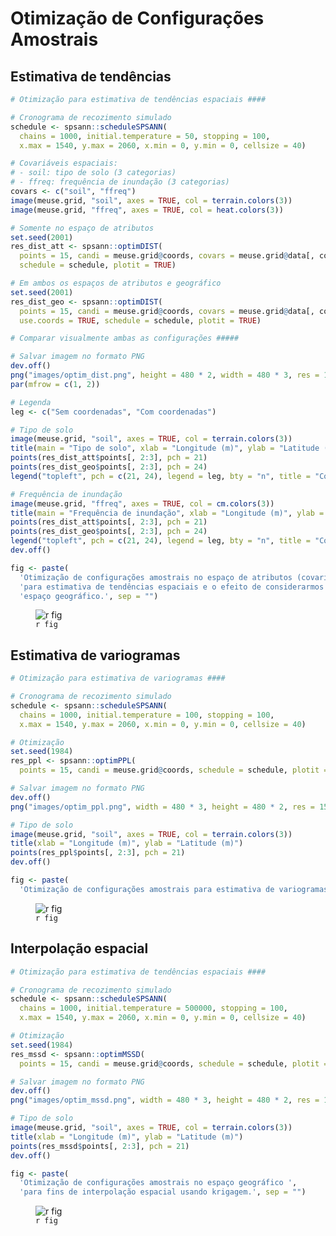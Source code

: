 <!-- # PARTE III -- AMOSTRAGEM ESPACIAL {-} -->

<!-- # Princípios da Amostragem Espacial -->

<!-- # Amostragem Probabilística -->

<!-- # Amostragem Não-Probabilística -->

# Otimização de Configurações Amostrais

## Estimativa de tendências

```r
# Otimização para estimativa de tendências espaciais ####

# Cronograma de recozimento simulado
schedule <- spsann::scheduleSPSANN(
  chains = 1000, initial.temperature = 50, stopping = 100,
  x.max = 1540, y.max = 2060, x.min = 0, y.min = 0, cellsize = 40)

# Covariáveis espaciais:
# - soil: tipo de solo (3 categorias)
# - ffreq: frequência de inundação (3 categorias)
covars <- c("soil", "ffreq")
image(meuse.grid, "soil", axes = TRUE, col = terrain.colors(3))
image(meuse.grid, "ffreq", axes = TRUE, col = heat.colors(3))

# Somente no espaço de atributos
set.seed(2001)
res_dist_att <- spsann::optimDIST(
  points = 15, candi = meuse.grid@coords, covars = meuse.grid@data[, covars],
  schedule = schedule, plotit = TRUE)

# Em ambos os espaços de atributos e geográfico
set.seed(2001)
res_dist_geo <- spsann::optimDIST(
  points = 15, candi = meuse.grid@coords, covars = meuse.grid@data[, covars],
  use.coords = TRUE, schedule = schedule, plotit = TRUE)

# Comparar visualmente ambas as configurações #####

# Salvar imagem no formato PNG
dev.off()
png("images/optim_dist.png", height = 480 * 2, width = 480 * 3, res = 150)
par(mfrow = c(1, 2))

# Legenda
leg <- c("Sem coordenadas", "Com coordenadas")

# Tipo de solo
image(meuse.grid, "soil", axes = TRUE, col = terrain.colors(3))
title(main = "Tipo de solo", xlab = "Longitude (m)", ylab = "Latitude (m)")
points(res_dist_att$points[, 2:3], pch = 21)
points(res_dist_geo$points[, 2:3], pch = 24)
legend("topleft", pch = c(21, 24), legend = leg, bty = "n", title = "Covariáveis")

# Frequência de inundação
image(meuse.grid, "ffreq", axes = TRUE, col = cm.colors(3))
title(main = "Frequência de inundação", xlab = "Longitude (m)", ylab = "Latitude (m)")
points(res_dist_att$points[, 2:3], pch = 21)
points(res_dist_geo$points[, 2:3], pch = 24)
legend("topleft", pch = c(21, 24), legend = leg, bty = "n", title = "Covariáveis")
dev.off()
```

```r
fig <- paste(
  'Otimização de configurações amostrais no espaço de atributos (covariáveis) ',
  'para estimativa de tendências espaciais e o efeito de considerarmos também o ',
  'espaço geográfico.', sep = "")
```

![`r fig`](images/optim_dist.png)

## Estimativa de variogramas

```r
# Otimização para estimativa de variogramas ####

# Cronograma de recozimento simulado
schedule <- spsann::scheduleSPSANN(
  chains = 1000, initial.temperature = 100, stopping = 100,
  x.max = 1540, y.max = 2060, x.min = 0, y.min = 0, cellsize = 40)

# Otimização
set.seed(1984)
res_ppl <- spsann::optimPPL(
  points = 15, candi = meuse.grid@coords, schedule = schedule, plotit = TRUE)

# Salvar imagem no formato PNG
dev.off()
png("images/optim_ppl.png", width = 480 * 3, height = 480 * 2, res = 150)

# Tipo de solo
image(meuse.grid, "soil", axes = TRUE, col = terrain.colors(3))
title(xlab = "Longitude (m)", ylab = "Latitude (m)")
points(res_ppl$points[, 2:3], pch = 21)
dev.off()
```

```r
fig <- paste(
  'Otimização de configurações amostrais para estimativa de variogramas.', sep = "")
```

![`r fig`](images/optim_ppl.png)

## Interpolação espacial

```r
# Otimização para estimativa de tendências espaciais ####

# Cronograma de recozimento simulado
schedule <- spsann::scheduleSPSANN(
  chains = 1000, initial.temperature = 500000, stopping = 100,
  x.max = 1540, y.max = 2060, x.min = 0, y.min = 0, cellsize = 40)

# Otimização
set.seed(1984)
res_mssd <- spsann::optimMSSD(
  points = 15, candi = meuse.grid@coords, schedule = schedule, plotit = TRUE)

# Salvar imagem no formato PNG
dev.off()
png("images/optim_mssd.png", width = 480 * 3, height = 480 * 2, res = 150)

# Tipo de solo
image(meuse.grid, "soil", axes = TRUE, col = terrain.colors(3))
title(xlab = "Longitude (m)", ylab = "Latitude (m)")
points(res_mssd$points[, 2:3], pch = 21)
dev.off()
```

```r
fig <- paste(
  'Otimização de configurações amostrais no espaço geográfico ',
  'para fins de interpolação espacial usando krigagem.', sep = "")
```

![`r fig`](images/optim_mssd.png)
